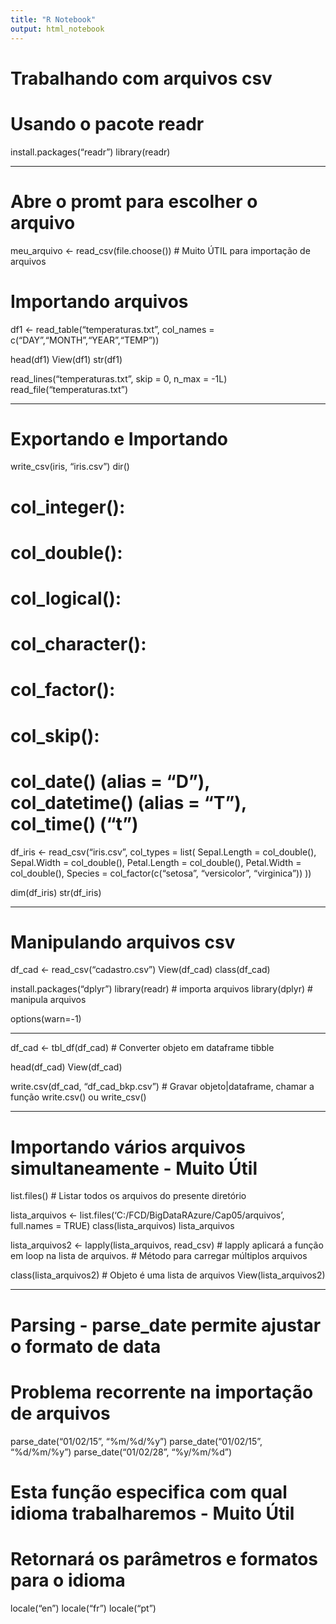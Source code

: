 ---
title: "R Notebook"
output: html_notebook
---

# Trabalhando com arquivos csv


# Usando o pacote readr 
install.packages("readr")
library(readr)

---------------------------------------------------------------------------------------------------------------------------------

# Abre o promt para escolher o arquivo
meu_arquivo <- read_csv(file.choose()) # Muito ÚTIL para importação de arquivos


# Importando arquivos
df1 <- read_table("temperaturas.txt", 
                  col_names = c("DAY","MONTH","YEAR","TEMP"))

head(df1)
View(df1)
str(df1)

read_lines("temperaturas.txt", skip = 0, n_max = -1L)
read_file("temperaturas.txt")

---------------------------------------------------------------------------------------------------------------------------------

# Exportando e Importando
write_csv(iris, "iris.csv")
dir()

# col_integer(): 
# col_double(): 
# col_logical(): 
# col_character(): 
# col_factor(): 
# col_skip(): 
# col_date() (alias = “D”), col_datetime() (alias = “T”), col_time() (“t”) 

df_iris <- read_csv("iris.csv", col_types = list(
  Sepal.Length = col_double(),
  Sepal.Width = col_double(),
  Petal.Length = col_double(),
  Petal.Width = col_double(),
  Species = col_factor(c("setosa", "versicolor", "virginica"))
))

dim(df_iris)
str(df_iris)

---------------------------------------------------------------------------------------------------------------------------------

# Manipulando arquivos csv
df_cad <- read_csv("cadastro.csv")
View(df_cad)
class(df_cad)


install.packages("dplyr")
library(readr) #  importa arquivos
library(dplyr) # manipula arquivos

options(warn=-1)

---------------------------------------------------------------------------------------------------------------------------------

df_cad <- tbl_df(df_cad) 
# Converter objeto em dataframe tibble

head(df_cad)
View(df_cad)

write.csv(df_cad, "df_cad_bkp.csv")
# Gravar objeto|dataframe, chamar a função write.csv() ou write_csv()

---------------------------------------------------------------------------------------------------------------------------------

# Importando vários arquivos simultaneamente - Muito Útil

list.files() # Listar todos os arquivos do presente diretório

lista_arquivos <- list.files('C:/FCD/BigDataRAzure/Cap05/arquivos', full.names = TRUE)
class(lista_arquivos)
lista_arquivos

lista_arquivos2 <- lapply(lista_arquivos, read_csv)
# lapply aplicará a função em loop na lista de arquivos.
# Método para carregar múltiplos arquivos

class(lista_arquivos2) # Objeto é uma lista de arquivos
View(lista_arquivos2) 

---------------------------------------------------------------------------------------------------------------------------------

# Parsing  - parse_date permite ajustar o formato de data
# Problema recorrente na importação de arquivos
parse_date("01/02/15", "%m/%d/%y")
parse_date("01/02/15", "%d/%m/%y")
parse_date("01/02/28", "%y/%m/%d")

# Esta função especifica com qual idioma trabalharemos - Muito Útil
# Retornará os parâmetros e formatos para o idioma 
locale("en")
locale("fr")
locale("pt")



                   
